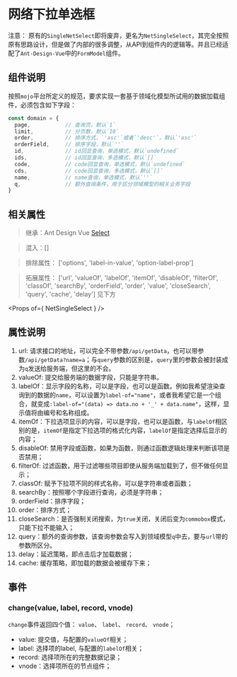 
<Meta title="组件库|Form表单/NetSingleSelect网络下拉单选框（新）" />

# 网络下拉单选框

注意： 原有的`SingleNetSelect`即将废弃，更名为`NetSingleSelect`，其完全按照原有思路设计，但是做了内部的很多调整，从API到组件内的逻辑等。并且已经适配了`Ant-Design-Vue`中的`FormModel`组件。

## 组件说明

按照`mojo`平台所定义的规范，要求实现一套基于领域化模型所试用的数据加载组件，必须包含如下字段：

```javascript
const domain = {
  page,           // 查询页，默认`1`
  limit,          // 分页数，默认`10`
  order,          // 排序方式，`'asc'`或者`'desc'`，默认`'asc'`
  orderField,     // 排序字段，默认`''`
  id,             // id回显查询，单选模式，默认`undefined`
  ids,            // id回显查询，多选模式，默认`[]`
  code,           // code回显查询，单选模式，默认`undefined`
  cds,            // code回显查询，多选模式，默认`[]`
  name,           // name查询，单选模式，默认`''`
  q,              // 额外查询条件，用于区分领域模型的相关业务字段
}
```

## 相关属性

> 继承：Ant Design Vue [Select](https://www.antdv.com/components/select-cn/)

> 混入：[]

> 排除属性： ['options', 'label-in-value', 'option-label-prop']

> 拓展属性： ['url', 'valueOf', 'labelOf', 'itemOf', 'disableOf', 'filterOf', 'classOf', 'searchBy', 'orderField', 'order', 'value', 'closeSearch', 'query', 'cache', 'delay'] 见下方

<Props of={ NetSingleSelect } />

## 属性说明

1. url: 请求接口的地址，可以完全不带参数`/api/getData`，也可以带参数`/api/getData?name=a`；与`query`参数的区别是，`query`里的参数会被封装成为`q`发送给服务端，但这里的不会。
2. valueOf: 提交给服务端的数据字段，只能是字符串。
3. labelOf：显示字段的名称，可以是字段，也可以是函数。例如我希望渲染查询到的数据的`name`，可以设置为`label-of="name"`，或者我希望它是一个组合，就变成`:label-of="(data) => data.no + '_' + data.name"`，这样，显示值将由编号和名称组成。
4. itemOf：下拉选项显示的内容，可以是字段，也可以是函数，与`labelOf`相区别的是，`itemOf`是指定下拉选项的格式化内容，`labelOf`是指定选择后显示的内容；
5. disableOf: 禁用字段或函数，如果为函数，则通过函数逻辑处理来判断该项是否禁用；
6. filterOf: 过滤函数，用于过滤哪些项目即使从服务端加载到了，但不做任何显示；
7. classOf: 赋予下拉项不同的样式名称，可以是字符串或者函数；
8. searchBy：按照哪个字段进行查询，必须是字符串；
9. orderField：排序字段；
10. order：排序方式；
11. closeSearch：是否强制关闭搜索，为`true`关闭，关闭后变为`commobox`模式，只能下拉不能输入；
12. query：额外的查询参数，该查询参数会写入到领域模型`q`中去，要与`url`带的参数所区分。
13. delay：延迟策略，即点击后才加载数据；
14. cache: 缓存策略，即加载的数据会被缓存下来；


## 事件

### change(value, label, record, vnode)

`change`事件返回四个值： `value`、 `label`、 `record`、 `vnode`；

- value: 提交值，与配置的`valueOf`相关；
- label: 选择项的label, 与配置的`labelOf`相关；
- record: 选择项所在的完整数据记录；
- vnode：选择项所在的节点组件；
